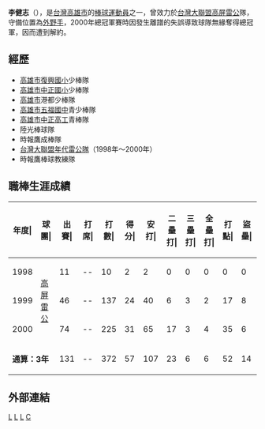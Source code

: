 {{blpsources|time=2022-05-04}}{{Infobox CPBL player
| name          = 李健志
| position      = 外野手
| birth_date    = {{birth_date_and_age|1976|12|20|mf=y}}
| birth_place   = {{TWN}}[[高雄市|高雄市]]
| bats          = 右
| throws        = 右
| debutyear     = 1998年
| debutteam     = 高屏雷公
| finalyear     = 2000年
| finalteam     = 高屏雷公
| statyear      = 2000年
| stat1label    = 打擊率
| stat1value    = .288
| stat2label    = 全壘打
| stat2value    = 6
| stat3label    = 打點
| stat3value    = 52
| teams         = <nowiki></nowiki>
*[[高屏雷公|高屏雷公]]（1998年～2000年）
| highlights    = <nowiki></nowiki>
*[[台灣大聯盟|台灣大聯盟]][[外野手|外野手]]金手套獎：2000
}}

'''李健志'''（{{bd|1976年|12月20日}}），是[[台灣|台灣]][[高雄市|高雄市]]的[[棒球|棒球]][[運動員|運動員]]之一，曾效力於[[台灣大聯盟|台灣大聯盟]][[高屏雷公|高屏雷公]]隊，守備位置為[[外野手|外野手]]，2000年總冠軍賽時因發生離譜的失誤導致球隊無緣奪得總冠軍，因而遭到解約。

==經歷==
*[[高雄市|高雄市]][[高雄市前鎮區復興國民小學|復興國小]]少棒隊
*[[高雄市|高雄市]][[高雄市苓雅區中正國民小學|中正國小]]少棒隊
*[[高雄市|高雄市]]港都少棒隊
*[[高雄市|高雄市]][[五福國中|五福國中]]青少棒隊
*[[高雄市|高雄市]][[中正高工|中正高工]]青棒隊
*陸光棒球隊
*時報鷹成棒隊
*[[台灣大聯盟|台灣大聯盟]][[年代雷公隊|年代雷公隊]]（1998年～2000年）
*時報鷹棒球教練隊

==職棒生涯成績==
{| class="wikitable"
|- align="middle"
!年度|!!球團|!!出賽|!!打席|!!打數|!!得分|!!安打|!!二壘打|!!三壘打|!!全壘打|!!打點|!!盜壘|!!保送|!!三振|!!打擊率|!!上壘率|!!長打率
|- align=middle
|1998
| rowspan="3" |[[高屏雷公|高屏雷公]]
|11||--||10||2||2||0||0||0||0||0||0||2||.200||.200||.200
|- align=middle
|1999
|46||--||137||24||40||6||3||2||17||8||9||34||.292||.345||.423
|- align=middle
|2000
|74||--||225||31||65||17||3||4||35||6||9||52||.289||.314||.444
|- align=middle
! colspan="2" |'''通算：3年'''
|131||--||372||57||107||23||6||6||52||14||18||88||.288||.322||.430
|}

==外部連結==
{{台灣棒球維基館}}
[[Category:台灣棒球運動員|L]]
[[Category:高屏雷公隊球員|L]]
[[Category:高雄市人|L]]
[[Category:李姓|C]]